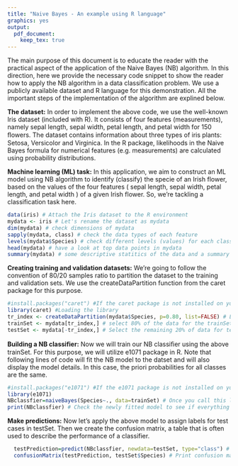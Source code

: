 ```yaml
---
title: "Naive Bayes - An example using R language"
graphics: yes
output: 
  pdf_document: 
    keep_tex: true
---
```

The main purpose of this document is to educate the reader with the practical aspect of the application of the Naive Bayes (NB) algorithm. In this direction, here we provide the necessary code snippet to show the reader how to apply the NB algorithm in a data classification problem. We use a publicly available dataset and R language for this demonstration. All the important steps of the implementation of the algorithm are explined below.

**The dataset:** In order to implement the above code, we use the well-known Iris dataset (included with R). It consists of four features (measurements), namely sepal length, sepal width, petal length, and petal width for 150 ﬂowers.  The dataset contains information about three types of iris plants: Setosa, Versicolor and Virginica. In the R package, likelihoods in the Naive Bayes formula for numerical features (e.g. measurements) are calculated using probability distributions.

**Machine learning (ML) task:** In this application, we aim to construct an ML model using NB algorithm to identify (classify) the specie of an Irish flower, based on the values of the four features ( sepal length, sepal width, petal length, and petal width ) of a given Irish flower. So, we're tackling a classification task here.

```r
data(iris) # Attach the Iris dataset to the R environment
mydata <- iris # Let's rename the dataset as mydata
dim(mydata) # check dimensions of mydata
sapply(mydata, class) # check the data types of each feature
levels(mydata$Species) # check different levels (values) for each class
head(mydata) # have a look at top data points in mydata
summary(mydata) # some descriptive statitics of the data and a summary of class distributions
```

**Creating training and validation datasets:** We’re going to follow the convention of 80/20 samples ratio to partition the dataset to the training and validation sets. We use the createDataPartition function from the caret package for this purpose.

```r
#install.packages("caret") #If the caret package is not installed on your system, uncomment this line to install it first
library(caret) #Loading the library
tr_index <- createDataPartition(mydata$Species, p=0.80, list=FALSE) # List of 80% of the rows
trainSet <- mydata[tr_index,] # select 80% of the data for the trainSet
testSet <- mydata[-tr_index,] # Select the remaining 20% of data for testSet
```

**Building a NB classifier:** Now we will train our NB classiﬁer using the above trainSet. For this purpose, we will utilize e1071 package in R. Note that following lines of code will fit the NB model to the datset and will also display the model details. In this case, the 
priori probabilities for all classes are the same. 

```r
#install.packages("e1071") #If the e1071 package is not installed on your system, uncomment this line to install it first
library(e1071)
NBclassfier=naiveBayes(Species~., data=trainSet) # Once you call this line, R fits the NB model using trainSet
print(NBclassfier) # Check the newly fitted model to see if everything is OK.
```

**Make predictions:** Now let's apply the above model to assign labels for test cases in testSet. Then we create the confusion matrix, a table that is often used to describe the performance of a classifier.

```r
  testPrediction=predict(NBclassfier, newdata=testSet, type="class") # Assign labels for each test case
  confusionMatrix(testPrediction, testSet$Species) # Print confusion matrix 
```

